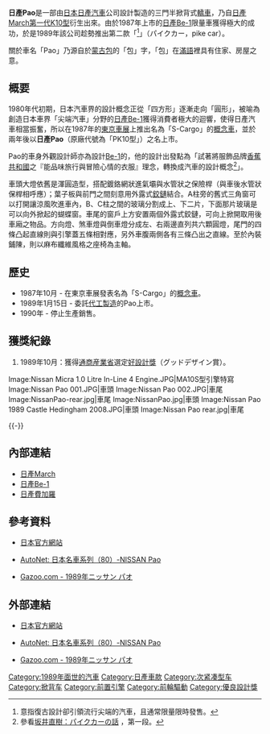 {{Infobox Automobile
|name          = 日產Pao
|aka           = 
|image         = File:Nissan Pao (1989).jpg
|manufacturer  = {{lj|高田工業}}（[[日產汽車|日產汽車]]委託）
|predecessor   = 
|successor     = 
|class         = 小型車
|production    = 1989年-1990年
|layout        = [[前置前驅|FF]]
|transmission  = 五速手動排檔、三速自動排檔
|engine        = 1.0L直列四缸SOHC MA10S型引擎
|assembly      = 
|body_style    = 三門半掀背式[[轎車|轎車]]
|wheelbase     = 2,300mm
|length        = 3,740mm
|width         = 1,570mm
|height        = 1,475mm-1,480mm
|weight        = 720kg-750kg
|fuel_capacity = 
|related       = [[日產March|日產March]]、[[日產Be-1|日產Be-1]]
|similar       =
|designer      = 坂井直樹
}}

'''日產Pao'''是一部由[[日本|日本]][[日產汽車|日產汽車]]公司設計製造的三門半掀背式[[轎車|轎車]]，乃自[[日產March#第一代：K10型（1982年-1992年）|日產March第一代K10型]]衍生出來。由於1987年上市的[[日產Be-1|日產Be-1]]限量車獲得極大的成功，於是1989年該公司趁勢推出第二款「{{lj|尖端汽車|パイクカー}}<ref>意指復古設計卻引領流行尖端的汽車，且通常限量限時發售。</ref>」（{{ja}}パイクカー，{{en}}pike car）。

關於車名「Pao」乃源自於[[蒙古包|蒙古包]]的「包」字，「包」在[[滿語|滿語]]裡具有住家、房屋之意。

== 概要 ==
1980年代初期，日本汽車界的設計概念正從「四方形」逐漸走向「圓形」，被喻為創造日本車界「尖端汽車」分野的[[日產Be-1|日產Be-1]]獲得消費者極大的迴響，使得日產汽車相當振奮，所以在1987年的[[東京車展|東京車展]]上推出名為「S-Cargo」的[[概念車|概念車]]，並於兩年後以'''日產Pao'''（原廠代號為「PK10型」）之名上市。

Pao的車身外觀設計師亦為設計[[日產Be-1|Be-1]]的{{link-ja|坂井直樹|坂井直樹}}，他的設計出發點為「試著將服飾品牌[[香蕉共和國_(服飾)|香蕉共和國]]之『能品味旅行與冒險心情的衣服』理念，轉換成汽車的設計概念<ref>參看{{ja}}[http://www.sakainaoki.com/publicity/pikecar02.html 坂井直樹：パイクカーの話] {{Wayback|url=http://www.sakainaoki.com/publicity/pikecar02.html |date=20130529133606 }}，第一段。</ref>」。

車頭大燈依舊是渾圓造型，搭配鍍鉻網狀進氣壩與水管狀之保險桿（與車後水管狀保桿相呼應）；葉子板與前門之間刻意用外露式[[鉸鏈|鉸鏈]]結合。A柱旁的舊式三角窗可以打開讓涼風吹進車內，B、C柱之間的玻璃分割成上、下二片，下面那片玻璃是可以向外掀起的蝴蝶窗。車尾的窗戶上方安置兩個外露式鉸鏈，可向上掀開取用後車廂之物品。方向燈、煞車燈與倒車燈分成左、右兩邊直列共六顆圓燈，尾門的四條凸起直線則與引擎蓋五條相對應，另外車腹兩側各有三條凸出之直線。至於內裝鋪陳，則以麻布纖維風格之座椅為主軸。

== 歷史 ==
* 1987年10月 - 在東京車展發表名為「S-Cargo」的[[概念車|概念車]]。
* 1989年1月15日 - 委託{{link-ja|高田工業|高田工業}}[[貼牌生產|代工製造]]的Pao上市。
* 1990年 - 停止生產銷售。

== 獲獎紀錄 ==
# 1989年10月：獲得[[經濟產業省|通商産業省]]選定[[好設計獎|好設計獎]]（{{ja}}グッドデザイン賞）。

<gallery>
Image:Nissan Micra 1.0 Litre In-Line 4 Engine.JPG|MA10S型引擎特寫
Image:Nissan Pao 001.JPG|車頭
Image:Nissan Pao 002.JPG|車尾
Image:NissanPao-rear.jpg|車尾
Image:NissanPao.jpg|車頭
Image:Nissan Pao 1989 Castle Hedingham 2008.JPG|車頭
Image:Nissan Pao rear.jpg|車尾
</gallery>
{{-}}

== 內部連結 ==
* [[日產March|日產March]]
* [[日產Be-1|日產Be-1]]
* [[日產費加羅|日產費加羅]]

== 參考資料 ==
* {{ja}}[https://web.archive.org/web/20150917214642/http://www.nissan.co.jp/MUSEUM/MARCH/PIKE/pike.html 日本官方網站]
* [https://web.archive.org/web/20160304103510/http://jp.autonet.com.tw/cgi-bin/file_view.cgi?a608059762010 AutoNet: 日本名車系列（80）-NISSAN Pao]
* {{ja}}[https://web.archive.org/web/20130310065330/http://gazoo.com/meishakan/meisha/shousai.asp?R_ID=3123 Gazoo.com - 1989年ニッサン パオ]
{{Reflist}}

== 外部連結 ==
{{Commonscat|Nissan Pao|<br />日産Pao}}
* {{ja}}[https://web.archive.org/web/20150917214642/http://www.nissan.co.jp/MUSEUM/MARCH/PIKE/pike.html 日本官方網站]
* [https://web.archive.org/web/20160304103510/http://jp.autonet.com.tw/cgi-bin/file_view.cgi?a608059762010 AutoNet: 日本名車系列（80）-NISSAN Pao]
* {{ja}}[https://web.archive.org/web/20130310065330/http://gazoo.com/meishakan/meisha/shousai.asp?R_ID=3123 Gazoo.com - 1989年ニッサン パオ]

[[Category:1989年面世的汽車|Category:1989年面世的汽車]]
[[Category:日產車款|Category:日產車款]]
[[Category:次紧凑型车|Category:次紧凑型车]]
[[Category:掀背车|Category:掀背车]]
[[Category:前置引擎|Category:前置引擎]]
[[Category:前輪驅動|Category:前輪驅動]]
[[Category:優良設計獎|Category:優良設計獎]]